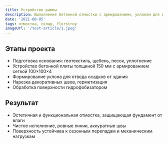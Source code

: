 ```yaml
---
title: Устройство рампы
description: Выполнение бетонной отмостки с армированием, уклоном для водоотвода и декоративной нарезкой швов
date: '2021-08-05'
tags: отмостка, склад, florstroy
imageUrl: '/test-article/1.jpeg'
---
```


<Quote
  content="Работы выполнены с высокой точностью геометрии и соблюдением всех требований к водоотведению."
  author="FlorStroy"
  cite="https://florstroy.ru/"
/>

## Этапы проекта

- Подготовка основания: геотекстиль, щебень, песок, уплотнение
- Устройство бетонной плиты толщиной 150 мм с армированием сеткой 100×100×4
- Формирование уклона для отвода осадков от здания
- Нарезка декоративных швов, герметизация
- Обработка поверхности гидрофобизатором

<ArticleImage src="/test-article/1.jpeg" alt="Бетонная отмостка вокруг склада" />

## Результат

- Эстетичная и функциональная отмостка, защищающая фундамент от влаги
- Чистое исполнение, ровные линии, аккуратные швы
- Поверхность устойчива к сезонным перепадам и механическим нагрузкам

<Quote
  content="Отмостка выдерживает интенсивную эксплуатацию и сохраняет внешний вид даже после зимы."
  author="Инженер FlorStroy"
  cite="https://florstroy.ru/"
/>

